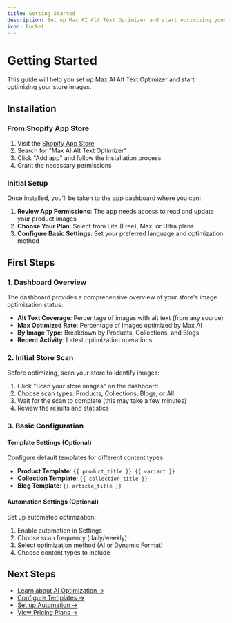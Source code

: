 ```yaml
---
title: Getting Started
description: Set up Max AI Alt Text Optimizer and start optimizing your store images
icon: Rocket
---
```


# Getting Started

This guide will help you set up Max AI Alt Text Optimizer and start optimizing your store images.

## Installation

### From Shopify App Store

1. Visit the [Shopify App Store](https://apps.shopify.com)
2. Search for "Max AI Alt Text Optimizer"
3. Click "Add app" and follow the installation process
4. Grant the necessary permissions

### Initial Setup

Once installed, you'll be taken to the app dashboard where you can:

1. **Review App Permissions**: The app needs access to read and update your product images
2. **Choose Your Plan**: Select from Lite (Free), Max, or Ultra plans
3. **Configure Basic Settings**: Set your preferred language and optimization method

## First Steps

### 1. Dashboard Overview

The dashboard provides a comprehensive overview of your store's image optimization status:

- **Alt Text Coverage**: Percentage of images with alt text (from any source)
- **Max Optimized Rate**: Percentage of images optimized by Max AI
- **By Image Type**: Breakdown by Products, Collections, and Blogs
- **Recent Activity**: Latest optimization operations

### 2. Initial Store Scan

Before optimizing, scan your store to identify images:

1. Click "Scan your store images" on the dashboard
2. Choose scan types: Products, Collections, Blogs, or All
3. Wait for the scan to complete (this may take a few minutes)
4. Review the results and statistics

### 3. Basic Configuration

#### Template Settings (Optional)

Configure default templates for different content types:

- **Product Template**: `{{ product_title }} {{ variant }}`
- **Collection Template**: `{{ collection_title }}`
- **Blog Template**: `{{ article_title }}`

#### Automation Settings (Optional)

Set up automated optimization:

1. Enable automation in Settings
2. Choose scan frequency (daily/weekly)
3. Select optimization method (AI or Dynamic Format)
4. Choose content types to include

## Next Steps

- [Learn about AI Optimization →](/docs/max-ai-alt-text-optimizer/features/ai-optimization)
- [Configure Templates →](/docs/max-ai-alt-text-optimizer/guides/templates)
- [Set up Automation →](/docs/max-ai-alt-text-optimizer/guides/automation)
- [View Pricing Plans →](/docs/max-ai-alt-text-optimizer/pricing/plans)
